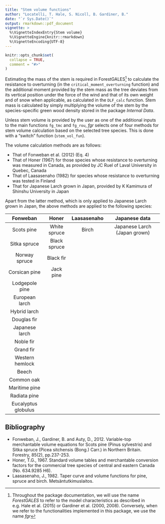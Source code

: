 ```yaml
---
title: "Stem volume functions"
author: "Locatelli, T. Hale, S. Nicoll, B. Gardiner, B."
date: "`r Sys.Date()`"
output: rmarkdown::pdf_document
vignette: >
  %\VignetteIndexEntry{Stem volume}
  %\VignetteEngine{knitr::rmarkdown}
  %\VignetteEncoding{UTF-8}
---
```


```r
knitr::opts_chunk$set(
  collapse = TRUE,
  comment = "#>"
)
```
Estimating the mass of the stem is required in ForestGALES^[Throughout the package documentation, we will use the name *ForestGALES* to refer to the model characteristics as described in e.g. Hale et al. (2015) or Gardiner et al. (2000, 2008). Conversely, when we refer to the functionalities implemented in this package, we use the name *fgr*] to calculate the resistance to overturning (in the `critical_moment_overturning` function) and the additional moment provided by the stem mass as the tree deviates from its vertical position under the force of the wind and that of its own weight and of snow when applicable, as calculated in the `DLF_calc` function. 
Stem mass is calculated by simply multiplying the volume of the stem by the species-specific green wood density stored in the package *Internal Data*.

Unless stem volume is provided by the user as one of the additional inputs to the main functions `fg_tmc` and `fg_rou`, *fgr* selects one of four methods for stem volume calculation based on the selected tree species. This is done with a "switch" function (`stem_vol_fun`). 

The volume calculation methods are as follows:

- That of Fonweban et al. (2012) (Eq. 4)
- That of Honer (1967) for those species whose resistance to overturning was measured in Canada, as provided by JC Ruel of Laval University in Quebec, Canada
- That of Laasasenaho (1982) for species whose resistance to overturning was tested in Finland
- That for Japanese Larch grown in Japan, provided by K Kamimura of Shinshu University in Japan

Apart from the latter method, which is only applied to Japanese Larch grown in Japan, the above methods are applied to the following species:

| Fonweban           | Honer       | Laasasenaho | Japanese data               |
|:------------------:|:-----------:|:-----------:|:---------------------------:|
|Scots pine          |White spruce |Birch        |Japanese Larch (Japan grown) |
|Sitka spruce        |Black spruce |             |                             |
|Norway spruce       |Black fir    |             |                             |
|Corsican pine       |Jack pine    |             |                             |
|Lodgepole pine      |             |             |                             |
|European larch      |             |             |                             |
|Hybrid larch        |             |             |                             |
|Douglas fir         |             |             |                             |
|Japanese larch      |             |             |                             |
|Noble fir           |             |             |                             |
|Grand fir           |             |             |                             |
|Western hemlock     |             |             |                             |
|Beech               |             |             |                             |
|Common oak          |             |             |                             |
|Maritime pine       |             |             |                             |
|Radiata pine        |             |             |                             |
|Eucalyptus globulus |             |             |                             |


## Bibliography
- Fonweban, J., Gardiner, B. and Auty, D., 2012. Variable-top merchantable volume equations for Scots pine (Pinus sylvestris) and Sitka spruce (Picea sitchensis (Bong.) Carr.) in Northern Britain. Forestry, 85(2), pp.237-253.
- Honer, T.G., 1967. Standard volume tables and merchantable conversion factors for the commercial tree species of central and eastern Canada (No. 634.9285 H6).
- Laasasenaho, J., 1982. Taper curve and volume functions for pine, spruce and birch. Metsäntutkimuslaitos.
